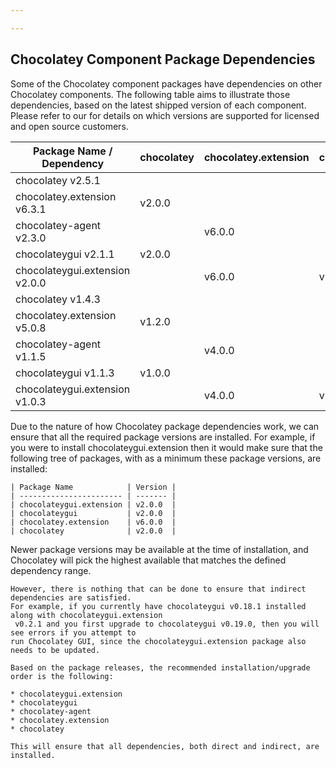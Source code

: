 ```yaml
---

---
```


## Chocolatey Component Package Dependencies

Some of the Chocolatey component packages have dependencies on other Chocolatey components.
The following table aims to illustrate those dependencies, based on the latest shipped version of each component.
Please refer to our <Xref title="Support Lifecycle information" value="chocolatey-components-dependencies-and-support-lifecycle" anchor="product-support-lifecycle" /> for details on which versions are supported for licensed and open source customers.

| Package Name / Dependency      | chocolatey  | chocolatey.extension | chocolateygui |
| ------------------------------ | ----------- | -------------------- | ------------- |
| chocolatey v2.5.1              |             |                      |               |
| chocolatey.extension v6.3.1    | v2.0.0      |                      |               |
| chocolatey-agent v2.3.0        |             | v6.0.0               |               |
| chocolateygui v2.1.1           | v2.0.0      |                      |               |
| chocolateygui.extension v2.0.0 |             | v6.0.0               | v2.0.0        |
| chocolatey v1.4.3              |             |                      |               |
| chocolatey.extension v5.0.8    | v1.2.0      |                      |               |
| chocolatey-agent v1.1.5        |             | v4.0.0               |               |
| chocolateygui v1.1.3           | v1.0.0      |                      |               |
| chocolateygui.extension v1.0.3 |             | v4.0.0               | v1.1.2        |

<Callout type="warning">
    Due to the nature of how Chocolatey package dependencies work, we can ensure that all the required package versions are
    installed. For example, if you were to install chocolateygui.extension then it would make sure that the following tree
    of packages, with as a minimum these package versions, are installed:

    | Package Name            | Version |
    | ----------------------- | ------- |
    | chocolateygui.extension | v2.0.0  |
    | chocolateygui           | v2.0.0  |
    | chocolatey.extension    | v6.0.0  |
    | chocolatey              | v2.0.0  |
</Callout>

<Callout type="info">
    Newer package versions may be available at the time of installation, and Chocolatey will pick the highest
    available that matches the defined dependency range.

    However, there is nothing that can be done to ensure that indirect dependencies are satisfied.
    For example, if you currently have chocolateygui v0.18.1 installed along with chocolateygui.extension
     v0.2.1 and you first upgrade to chocolateygui v0.19.0, then you will see errors if you attempt to
    run Chocolatey GUI, since the chocolateygui.extension package also needs to be updated.

    Based on the package releases, the recommended installation/upgrade order is the following:

    * chocolateygui.extension
    * chocolateygui
    * chocolatey-agent
    * chocolatey.extension
    * chocolatey

    This will ensure that all dependencies, both direct and indirect, are installed.
</Callout>
